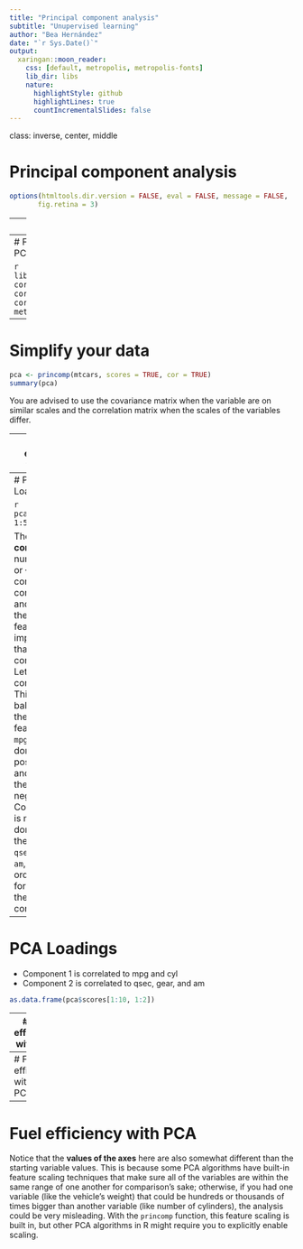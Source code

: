 ```yaml
---
title: "Principal component analysis"
subtitle: "Unupervised learning"
author: "Bea Hernández"
date: "`r Sys.Date()`"
output: 
  xaringan::moon_reader:
    css: [default, metropolis, metropolis-fonts]
    lib_dir: libs
    nature:
      highlightStyle: github
      highlightLines: true
      countIncrementalSlides: false
---
```

class: inverse, center, middle

# Principal component analysis

```r
options(htmltools.dir.version = FALSE, eval = FALSE, message = FALSE,
       fig.retina = 3)
```

---
# PCA

Short for **principal component analysis**, PCA is a way to bring out strong patterns from large and complex datasets. If you had some kind of example dataset with 30 or 40 features, but most of them were highly correlated with one another, you could run a PCA algorithm on it and **reduce the data** to just two features. This would reduce the computational complexity of the dataset considerably.

PCA can help us take complex data and visualize it in a more compact space for easier analysis. We can think that it is a way to create compact variables which include our original values and we transform the plane. PCA seeks to find a series of vectors that describe variance in the data. 

### How do we do it and what does it mean?

---
# Fuel efficiency PCA

```r
library(corrplot)
cors <- cor(mtcars)
corrplot(cors, method = 'shade')
```

---
# Simplify your data

```r
pca <- princomp(mtcars, scores = TRUE, cor = TRUE)
summary(pca)
```

You are advised to use the covariance matrix when the variable are on similar scales and the correlation matrix when the scales of the variables differ.

---
# Fuel efficiency with PCA

This table shows how important each of these *mysterious* principal components are to the overall dataset. The row that you’re most interested in is the **Proportion of Variance**, which tells you **how much of the data** is explained by that principal component. The components are always sorted by how important they are, so the most important components will always be the first few.

What does *component 1* mean to us as humans or decision makers? In PCA, you can look at the **loadings** to see how much of each variable is contained in each component that you’re looking at, these values are the correlations between the principal component and the features with which you started. This example shows just the first five principal components, as components 6 through 9 are not really that useful anyway.

---
# PCA Loadings

```r
pca$loadings[, 1:5]
```

The closer the **correlation** number is to 1 or –1 for each combination of component and feature, the more that feature is important to that component. Let’s look at component 1. This one has a balance of all the starting features, with `mpg` being the dominant positive value, and `cyl` being the dominant negative value. Component 2 is mostly dominated by the variables `qsec`, `gear`, and `am`, in that order. Likewise for the rest of the components.

---
# PCA Loadings

- Component 1 is correlated to mpg and cyl
- Component 2 is correlated to qsec, gear, and am

```r
as.data.frame(pca$scores[1:10, 1:2])
```

---
# Fuel efficiency with PCA

```r
scores.df <- data.frame(pca$scores)

plot(x = scores.df$Comp.1, y = scores.df$Comp.2, xlab = "Comp1", ylab = "Comp2")
text(scores.df$Comp.1, scores.df$Comp.2, labels = row.names(scores.df), 
     cex = 0.7, pos = 3)
```

---
# Fuel efficiency without PCA
```r
plot(x = mtcars$qsec, y = mtcars$mpg, xlab = "qsec", ylab = "mpg")
text(mtcars$qsec, mtcars$mpg, labels = row.names(mtcars), cex = 0.7, pos = 3)
```

---
# Fuel efficiency with PCA

Notice that the **values of the axes** here are also somewhat different than the starting variable values. This is because some PCA algorithms have built-in feature scaling techniques that make sure all of the variables are within the same range of one another for comparison’s sake; otherwise, if you had one variable (like the vehicle’s weight) that could be hundreds or thousands of times bigger than another variable (like number of cylinders), the analysis could be very misleading. With the `princomp` function, this feature scaling is built in, but other PCA algorithms in R might require you to explicitly enable scaling.

